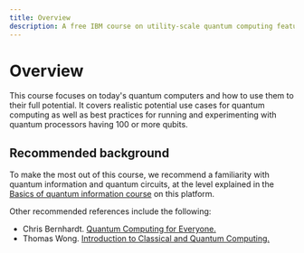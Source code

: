 ```yaml
---
title: Overview
description: A free IBM course on utility-scale quantum computing featuring realistic use cases and best practices
---
```


# Overview

This course focuses on today's quantum computers and how to use them to their full potential. It covers realistic potential use cases for quantum computing as well as best practices for running and experimenting with quantum processors having 100 or more qubits.

## Recommended background

To make the most out of this course, we recommend a familiarity with quantum information and quantum circuits, at the level explained in the [Basics of quantum information course](https://learning.quantum.ibm.com/course/basics-of-quantum-information) on this platform.

Other recommended references include the following:

- Chris Bernhardt. [Quantum Computing for Everyone.](https://mitpress.mit.edu/9780262539531/quantum-computing-for-everyone/)
- Thomas Wong. [Introduction to Classical and Quantum Computing.](https://www.thomaswong.net/introduction-to-classical-and-quantum-computing-1e4p.pdf)

